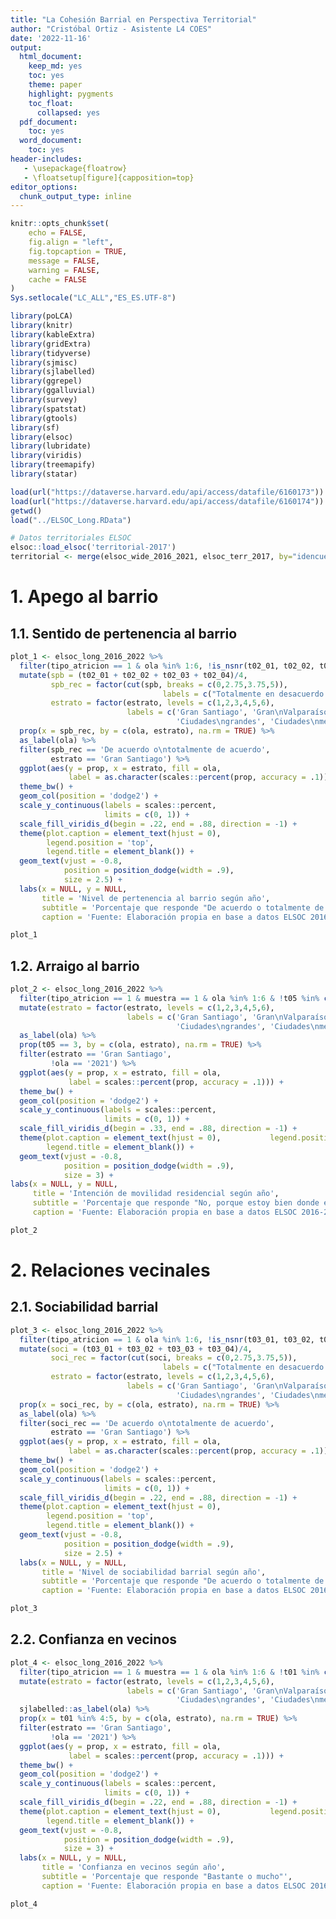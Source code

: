 ```yaml
---
title: "La Cohesión Barrial en Perspectiva Territorial"
author: "Cristóbal Ortiz - Asistente L4 COES"
date: '2022-11-16'
output:
  html_document:
    keep_md: yes
    toc: yes
    theme: paper
    highlight: pygments
    toc_float:
      collapsed: yes
  pdf_document:
    toc: yes
  word_document:
    toc: yes
header-includes:
   - \usepackage{floatrow}
   - \floatsetup[figure]{capposition=top}
editor_options: 
  chunk_output_type: inline
---
```

```r
knitr::opts_chunk$set(
	echo = FALSE,
	fig.align = "left",
	fig.topcaption = TRUE,
	message = FALSE,
	warning = FALSE,
	cache = FALSE
)
Sys.setlocale("LC_ALL","ES_ES.UTF-8")
```

```r

library(poLCA)
library(knitr)
library(kableExtra)
library(gridExtra)
library(tidyverse)
library(sjmisc)
library(sjlabelled)
library(ggrepel)
library(ggalluvial)
library(survey)
library(spatstat)
library(gtools)
library(sf)
library(elsoc)
library(lubridate)
library(viridis)
library(treemapify)
library(statar)
```

```r

load(url("https://dataverse.harvard.edu/api/access/datafile/6160173"))
load(url("https://dataverse.harvard.edu/api/access/datafile/6160174"))
getwd()
load("../ELSOC_Long.RData")

# Datos territoriales ELSOC
elsoc::load_elsoc('territorial-2017')
territorial <- merge(elsoc_wide_2016_2021, elsoc_terr_2017, by="idencuesta")
```

# 1. Apego al barrio

## 1.1. Sentido de pertenencia al barrio

```r

plot_1 <- elsoc_long_2016_2022 %>% 
  filter(tipo_atricion == 1 & ola %in% 1:6, !is_nsnr(t02_01, t02_02, t02_03, t02_04)) %>% 
  mutate(spb = (t02_01 + t02_02 + t02_03 + t02_04)/4,
         spb_rec = factor(cut(spb, breaks = c(0,2.75,3.75,5)),
                                  labels = c("Totalmente en desacuerdo o\nen desacuerdo","Ni de acuerdo\nni en desacuerdo","De acuerdo o\ntotalmente de acuerdo")),
         estrato = factor(estrato, levels = c(1,2,3,4,5,6),
                          labels = c('Gran Santiago', 'Gran\nValparaíso', 'Gran\nConcepción',
                                     'Ciudades\ngrandes', 'Ciudades\nmedianas', 'Ciudades\npequeñas'))) %>% 
  prop(x = spb_rec, by = c(ola, estrato), na.rm = TRUE) %>% 
  as_label(ola) %>% 
  filter(spb_rec == 'De acuerdo o\ntotalmente de acuerdo',
         estrato == 'Gran Santiago') %>% 
  ggplot(aes(y = prop, x = estrato, fill = ola, 
             label = as.character(scales::percent(prop, accuracy = .1)))) + 
  theme_bw() + 
  geom_col(position = 'dodge2') +
  scale_y_continuous(labels = scales::percent,
                     limits = c(0, 1)) +
  scale_fill_viridis_d(begin = .22, end = .88, direction = -1) +
  theme(plot.caption = element_text(hjust = 0),
        legend.position = 'top',
        legend.title = element_blank()) +
  geom_text(vjust = -0.8,
            position = position_dodge(width = .9),
            size = 2.5) +
  labs(x = NULL, y = NULL, 
       title = 'Nivel de pertenencia al barrio según año',
       subtitle = 'Porcentaje que responde "De acuerdo o totalmente de acuerdo"',
       caption = 'Fuente: Elaboración propia en base a datos ELSOC 2016-2021.\nNota: Se consideran observaciones de individuos sin atrición entre olas. N=2.868 (1.503 individuos).\nNota 2: La pertenencia al barrio corresponde a un índice compuesto de cuatro ítems donde se consulta el grado\nde acuerdo con las afirmaciones "Este es el barrio ideal para mi", "Me siento integrado/a en este barrio",\n"Me identifico con la gente de este barrio", "Este barrio es parte de mi".')

plot_1
```

## 1.2. Arraigo al barrio

```r

plot_2 <- elsoc_long_2016_2022 %>% 
  filter(tipo_atricion == 1 & muestra == 1 & ola %in% 1:6 & !t05 %in% c(-888, -999)) %>% 
  mutate(estrato = factor(estrato, levels = c(1,2,3,4,5,6),
                          labels = c('Gran Santiago', 'Gran\nValparaíso', 'Gran\nConcepción',
                                     'Ciudades\ngrandes', 'Ciudades\nmedianas', 'Ciudades\npequeñas'))) %>%
  as_label(ola) %>%
  prop(t05 == 3, by = c(ola, estrato), na.rm = TRUE) %>% 
  filter(estrato == 'Gran Santiago',
         !ola == '2021') %>% 
  ggplot(aes(y = prop, x = estrato, fill = ola, 
             label = scales::percent(prop, accuracy = .1))) + 
  theme_bw() + 
  geom_col(position = 'dodge2') +
  scale_y_continuous(labels = scales::percent,
                     limits = c(0, 1)) +
  scale_fill_viridis_d(begin = .33, end = .88, direction = -1) +
  theme(plot.caption = element_text(hjust = 0),           legend.position = 'top',
        legend.title = element_blank()) +
  geom_text(vjust = -0.8,
            position = position_dodge(width = .9),
            size = 3) +
labs(x = NULL, y = NULL, 
     title = 'Intención de movilidad residencial según año', 
     subtitle = 'Porcentaje que responde "No, porque estoy bien donde estoy"',
     caption = 'Fuente: Elaboración propia en base a datos ELSOC 2016-2021.\nNota: Se consideran observaciones de individuos sin atrición entre olas. N=3.011 (1.513 individuos)')

plot_2
```

# 2. Relaciones vecinales

## 2.1. Sociabilidad barrial

```r
plot_3 <- elsoc_long_2016_2022 %>% 
  filter(tipo_atricion == 1 & ola %in% 1:6, !is_nsnr(t03_01, t03_02, t03_03, t03_04)) %>% 
  mutate(soci = (t03_01 + t03_02 + t03_03 + t03_04)/4,
         soci_rec = factor(cut(soci, breaks = c(0,2.75,3.75,5)),
                                  labels = c("Totalmente en desacuerdo o\nen desacuerdo","Ni de acuerdo\nni en desacuerdo","De acuerdo o\ntotalmente de acuerdo")),
         estrato = factor(estrato, levels = c(1,2,3,4,5,6),
                          labels = c('Gran Santiago', 'Gran\nValparaíso', 'Gran\nConcepción',
                                     'Ciudades\ngrandes', 'Ciudades\nmedianas', 'Ciudades\npequeñas'))) %>% 
  prop(x = soci_rec, by = c(ola, estrato), na.rm = TRUE) %>% 
  as_label(ola) %>% 
  filter(soci_rec == 'De acuerdo o\ntotalmente de acuerdo',
         estrato == 'Gran Santiago') %>% 
  ggplot(aes(y = prop, x = estrato, fill = ola, 
             label = as.character(scales::percent(prop, accuracy = .1)))) + 
  theme_bw() + 
  geom_col(position = 'dodge2') +
  scale_y_continuous(labels = scales::percent,
                     limits = c(0, 1)) +
  scale_fill_viridis_d(begin = .22, end = .88, direction = -1) +
  theme(plot.caption = element_text(hjust = 0),
        legend.position = 'top',
        legend.title = element_blank()) +
  geom_text(vjust = -0.8,
            position = position_dodge(width = .9),
            size = 2.5) +
  labs(x = NULL, y = NULL, 
       title = 'Nivel de sociabilidad barrial según año',
       subtitle = 'Porcentaje que responde "De acuerdo o totalmente de acuerdo"',
       caption = 'Fuente: Elaboración propia en base a datos ELSOC 2016-2021.\nNota: Se consideran observaciones de individuos sin atrición entre olas. N=2.868 (1.503 individuos).\nNota 2: La sociabilidad barrial corresponde a un índice compuesto de cuatro ítems donde se consulta el grado\nde acuerdo con las afirmaciones "En este barrio es facil hacer amigos", "La gente en este barrio es sociable",\n"La gente en este barrio es cordial", "La gente en este barrio es colaboradora".')

plot_3
```


## 2.2. Confianza en vecinos

```r

plot_4 <- elsoc_long_2016_2022 %>% 
  filter(tipo_atricion == 1 & muestra == 1 & ola %in% 1:6 & !t01 %in% c(-888, -999)) %>% 
  mutate(estrato = factor(estrato, levels = c(1,2,3,4,5,6),
                          labels = c('Gran Santiago', 'Gran\nValparaíso', 'Gran\nConcepción',
                                     'Ciudades\ngrandes', 'Ciudades\nmedianas', 'Ciudades\npequeñas'))) %>%
  sjlabelled::as_label(ola) %>%
  prop(x = t01 %in% 4:5, by = c(ola, estrato), na.rm = TRUE) %>%
  filter(estrato == 'Gran Santiago',
         !ola == '2021') %>% 
  ggplot(aes(y = prop, x = estrato, fill = ola, 
             label = scales::percent(prop, accuracy = .1))) + 
  theme_bw() + 
  geom_col(position = 'dodge2') +
  scale_y_continuous(labels = scales::percent,
                     limits = c(0, 1)) +
  scale_fill_viridis_d(begin = .22, end = .88, direction = -1) +
  theme(plot.caption = element_text(hjust = 0),           legend.position = 'top',
        legend.title = element_blank()) +
  geom_text(vjust = -0.8,
            position = position_dodge(width = .9),
            size = 3) +
  labs(x = NULL, y = NULL, 
       title = 'Confianza en vecinos según año', 
       subtitle = 'Porcentaje que responde "Bastante o mucho"',
       caption = 'Fuente: Elaboración propia en base a datos ELSOC 2016-2021.\nNota: Se consideran observaciones de individuos sin atrición entre olas. N=3.011 (1.513 individuos)')

plot_4
```



